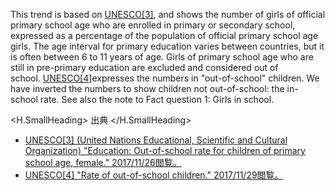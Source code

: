 
This trend is based on [UNESCO[3]](http://www.gapm.io/xuisoutsf), and shows the number of girls of official primary school age who are enrolled in primary or secondary school, expressed as a percentage of the population of official primary school age girls. The age interval for primary education varies between countries, but it is often between 6 to 11 years of age. Girls of primary school age who are still in pre-primary education are excluded and considered out of school. [UNESCO[4]](http://www.gapm.io/xoos)expresses the numbers in "out-of-school" children. We have inverted the numbers to show children not out-of-school: the in-school rate. See also the note to Fact question 1: Girls in school.

<H.SmallHeading>
  出典
</H.SmallHeading>

- [UNESCO[3] (United Nations Educational, Scientific and Cultural Organization) "Education: Out-of-school rate for children of primary school age, female." 2017/11/26閲覧。](http://www.gapm.io/xuisoutsf)
- [UNESCO[4] "Rate of out-of-school children." 2017/11/29閲覧。](http://www.gapm.io/xoos)
